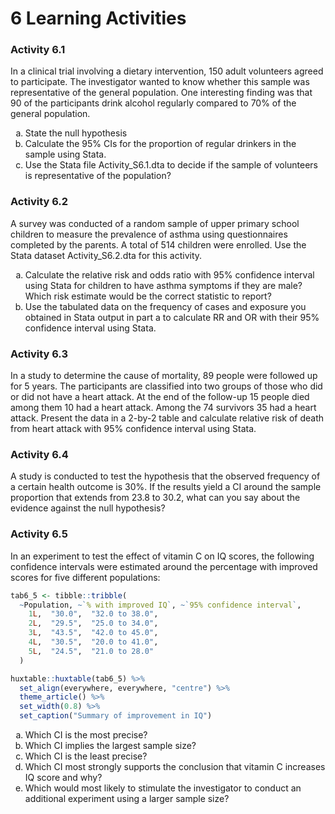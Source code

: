 # **6** Learning Activities {-}

### Activity 6.1 {-}

In a clinical trial involving a dietary intervention, 150 adult volunteers agreed to participate. The investigator wanted to know whether this sample was representative of the general population. One interesting finding was that 90 of the participants drink alcohol regularly compared to 70% of the general population.

a) State the null hypothesis
b) Calculate the 95% CIs for the proportion of regular drinkers in the sample using Stata.
c) Use the Stata file Activity_S6.1.dta to decide if the sample of volunteers is representative of the population?

### Activity 6.2 {-}

A survey was conducted of a random sample of upper primary school children to measure the prevalence of asthma using questionnaires completed by the parents. A total of 514 children were enrolled. Use the Stata dataset Activity_S6.2.dta for this activity.

a) Calculate the relative risk and odds ratio with 95% confidence interval using Stata for children to have asthma symptoms if they are male? Which risk estimate would be the correct statistic to report?
b) Use the tabulated data on the frequency of cases and exposure you obtained in Stata output in part a to calculate RR and OR with their 95% confidence interval using Stata.

### Activity 6.3 {-}

In a study to determine the cause of mortality, 89 people were followed up for 5 years. The participants are classified into two groups of those who did or did not have a heart attack. At the end of the follow-up 15 people died among them 10 had a heart attack. Among the 74 survivors 35 had a heart attack. Present the data in a 2-by-2 table and calculate relative risk of death from heart attack with 95% confidence interval using Stata.

### Activity 6.4 {-}

A study is conducted to test the hypothesis that the observed frequency of a certain health outcome is 30%. If the results yield a CI around the sample proportion that extends from 23.8 to 30.2, what can you say about the evidence against the null hypothesis?

### Activity 6.5 {-}

In an experiment to test the effect of vitamin C on IQ scores, the following confidence intervals were estimated around the percentage with improved scores for five different populations:

```r
tab6_5 <- tibble::tribble(
  ~Population, ~`% with improved IQ`, ~`95% confidence interval`,
    1L,  "30.0",  "32.0 to 38.0",
    2L,  "29.5",  "25.0 to 34.0",
    3L,  "43.5",  "42.0 to 45.0",
    4L,  "30.5",  "20.0 to 41.0",
    5L,  "24.5",  "21.0 to 28.0"
  )

huxtable::huxtable(tab6_5) %>%
  set_align(everywhere, everywhere, "centre") %>% 
  theme_article() %>% 
  set_width(0.8) %>% 
  set_caption("Summary of improvement in IQ")
```


a) Which CI is the most precise?
b) Which CI implies the largest sample size?
c) Which CI is the least precise?
d) Which CI most strongly supports the conclusion that vitamin C increases IQ score and why?
e) Which would most likely to stimulate the investigator to conduct an additional experiment using a larger sample size?
 
